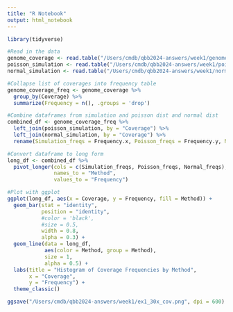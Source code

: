 ```yaml
---
title: "R Notebook"
output: html_notebook
---
```




```r
library(tidyverse)

#Read in the data
genome_coverage <- read.table("/Users/cmdb/qbb2024-answers/week1/genome_coverage.txt", header = TRUE)
poisson_simulation <- read.table("/Users/cmdb/qbb2024-answers/week1/poisson.txt", header = TRUE)
normal_simulation <- read.table("/Users/cmdb/qbb2024-answers/week1/normal.txt", header = TRUE)

#Collapse list of coverages into frequency table
genome_coverage_freq <- genome_coverage %>% 
  group_by(Coverage) %>% 
  summarize(Frequency = n(), .groups = 'drop')

#Combine dataframes from simulation and poisson dist and normal dist
combined_df <- genome_coverage_freq %>% 
  left_join(poisson_simulation, by = "Coverage") %>% 
  left_join(normal_simulation, by = "Coverage") %>% 
  rename(Simulation_freqs = Frequency.x, Poisson_freqs = Frequency.y, Normal_freqs = Frequency)

#Convert dataframe to long form
long_df <- combined_df %>% 
  pivot_longer(cols = c(Simulation_freqs, Poisson_freqs, Normal_freqs), 
               names_to = "Method", 
               values_to = "Frequency")

#Plot with ggplot
ggplot(long_df, aes(x = Coverage, y = Frequency, fill = Method)) +
  geom_bar(stat = "identity", 
           position = "identity", 
           #color = 'black', 
           #size = 0.5, 
           width = 0.8, 
           alpha = 0.3) +
  geom_line(data = long_df, 
            aes(color = Method, group = Method), 
            size = 1, 
            alpha = 0.5) +
  labs(title = "Histogram of Coverage Frequencies by Method",
       x = "Coverage",
       y = "Frequency") +
  theme_classic()

ggsave("/Users/cmdb/qbb2024-answers/week1/ex1_30x_cov.png", dpi = 600)
```



